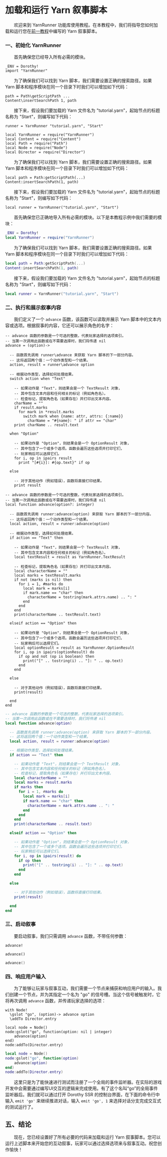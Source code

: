 
# 加载和运行 Yarn 叙事脚本

&emsp;&emsp;欢迎来到 YarnRunner 功能库使用教程。在本教程中，我们将指导您如何加载和运行您在[前一教程](/docs/tutorial/Writing%20Game%20Dialogue/introduction-to-yarn)中编写的 Yarn 叙事脚本。

### 一、初始化 YarnRunner

<Tabs>
<TabItem value="yue" label="Yuescript">

&emsp;&emsp;首先确保您已经导入所有必需的模块。

```yue title=init.yue
_ENV = Dorothy!
import "YarnRunner"
```

&emsp;&emsp;为了确保我们可以找到 Yarn 脚本，我们需要设置正确的搜索路径。如果 Yarn 脚本和程序模块在同一个目录下时我们可以增加如下代码：

```yue title=init.yue
path = Path\getScriptPath ...
Content\insertSearchPath 1, path
```

&emsp;&emsp;接下来，假设我们要加载的 Yarn 文件名为 "tutorial.yarn"，起始节点的标题名称为 "Start"，则编写如下代码：

```yue title=init.yue
runner = YarnRunner "tutorial.yarn", "Start"
```

</TabItem>
<TabItem value="tl" label="Teal">

```tl title=init.tl
local YarnRunner = require("YarnRunner")
local Content = require("Content")
local Path = require("Path")
local Node = require("Node")
local Director = require("Director")
```

&emsp;&emsp;为了确保我们可以找到 Yarn 脚本，我们需要设置正确的搜索路径。如果 Yarn 脚本和程序模块在同一个目录下时我们可以增加如下代码：

```tl title=init.tl
local path = Path:getScriptPath(...)
Content:insertSearchPath(1, path)
```

&emsp;&emsp;接下来，假设我们要加载的 Yarn 文件名为 "tutorial.yarn"，起始节点的标题名称为 "Start"，则编写如下代码：

```tl title=init.tl
local runner = YarnRunner("tutorial.yarn", "Start")
```

</TabItem>
<TabItem value="lua" label="Lua">

&emsp;&emsp;首先确保您已正确地导入所有必需的模块。以下是本教程示例中我们需要的模块：

```lua title=init.lua
_ENV = Dorothy!
local YarnRunner = require("YarnRunner")
```

&emsp;&emsp;为了确保我们可以找到 Yarn 脚本，我们需要设置正确的搜索路径。如果 Yarn 脚本和程序模块在同一个目录下时我们可以增加如下代码：

```lua title=init.lua
local path = Path:getScriptPath(...)
Content:insertSearchPath(1, path)
```

&emsp;&emsp;接下来，假设我们要加载的 Yarn 文件名为 "tutorial.yarn"，起始节点的标题名称为 "Start"，则编写如下代码：

```lua title=init.lua
local runner = YarnRunner("tutorial.yarn", "Start")
```

</TabItem>
</Tabs>

### 二、执行和展示叙事内容

&emsp;&emsp;我们定义了一个 `advance` 函数，该函数可以读取并展示 Yarn 脚本中的文本内容或选项。根据叙事的内容，它还可以展示角色的名字：

<Tabs>
<TabItem value="yue" label="Yuescript">

```yue title=init.yue
-- advance 函数的参数是一个可选的整数，代表玩家选择的选项索引。
-- 当第一次调用此函数或在不需要选择时，我们将传递 nil
advance = (option)->

  -- 函数首先调用 runner\advance 来获取 Yarn 脚本的下一部分内容。
  -- 这将返回两个值：一个动作类型和一个结果。
  action, result = runner\advance option
  
  -- 根据动作类型，选择如何处理结果。
  switch action when "Text"

    -- 如果动作是 "Text"，则结果会是一个 TextResult 对象，
    -- 其中包含文本内容和任何相关的标记（例如角色名）。
    -- 检查标记，提取角色名（如果存在）并打印出文本内容。
    charName = ""
    if result.marks
      for mark in *result.marks
        switch mark when {name: attr, attrs: {:name}}
          charName = "#{name}: " if attr == "char"
    print charName .. result.text

  when "Option"

    -- 如果动作是 "Option"，则结果会是一个 OptionResult 对象，
    -- 其中包含了一个或多个选项。函数会遍历这些选项并打印它们，
    -- 玩家稍后可以选择它们。
    for i, op in ipairs result
      print "[#{i}]: #{op.text}" if op

  else

    -- 对于其他动作（例如错误），函数将直接打印结果。
    print result
```

</TabItem>
<TabItem value="tl" label="Teal">

```tl title=init.tl
-- advance 函数的参数是一个可选的整数，代表玩家选择的选项索引。
-- 当第一次调用此函数或在不需要选择时，我们将传递 nil
local function advance(option?: integer)

  -- 函数首先调用 runner:advance(option) 来获取 Yarn 脚本的下一部分内容。
  -- 这将返回两个值：一个动作类型和一个结果。
  local action, result = runner:advance(option)

  -- 根据动作类型，选择如何处理结果。
  if action == "Text" then

    -- 如果动作是 "Text"，则结果会是一个 TextResult 对象，
    -- 其中包含文本内容和任何相关的标记（例如角色名）。
    local textResult = result as YarnRunner.TextResult
    
    -- 检查标记，提取角色名（如果存在）并打印出文本内容。
    local characterName = ""
    local marks = textResult.marks
    if not (marks is nil) then
      for i = 1, #marks do
        local mark = marks[i]
        if mark.name == "char" then
          characterName = tostring(mark.attrs.name) .. ": "
        end
      end
    end
    print(characterName .. textResult.text)

  elseif action == "Option" then

    -- 如果动作是 "Option"，则结果会是一个 OptionResult 对象，
    -- 其中包含了一个或多个选项。函数会遍历这些选项并打印它们，
    -- 玩家稍后可以选择它们。
    local optionResult = result as YarnRunner.OptionResult
    for i, op in ipairs(optionResult) do
      if op and not (op is boolean) then
        print("[" .. tostring(i) .. "]: " .. op.text)
      end
    end

  else

    -- 对于其他动作（例如错误），函数将直接打印结果。
    print(result)

  end
end
```

</TabItem>
<TabItem value="lua" label="Lua">

```lua title=init.lua
-- advance 函数的参数是一个可选的整数，代表玩家选择的选项索引。
-- 当第一次调用此函数或在不需要选择时，我们将传递 nil
local function advance(option)

  -- 函数首先调用 runner:advance(option) 来获取 Yarn 脚本的下一部分内容。
  -- 这将返回两个值：一个动作类型和一个结果。
  local action, result = runner:advance(option)

  -- 根据动作类型，选择如何处理结果。
  if action == "Text" then

    -- 如果动作是 "Text"，则结果会是一个 TextResult 对象，
    -- 其中包含文本内容和任何相关的标记（例如角色名）。
    -- 检查标记，提取角色名（如果存在）并打印出文本内容。
    local characterName = ""
    local marks = result.marks
    if marks then
      for i = 1, #marks do
        local mark = marks[i]
        if mark.name == "char" then
          characterName = mark.attrs.name .. ": "
        end
      end
    end
    print(characterName .. result.text)

  elseif action == "Option" then

    -- 如果动作是 "Option"，则结果会是一个 OptionResult 对象，
    -- 其中包含了一个或多个选项。函数会遍历这些选项并打印它们，
    -- 玩家稍后可以选择它们。
    for i, op in ipairs(result) do
      if op then
        print("[" .. tostring(i) .. "]: " .. op.text)
      end
    end

  else

    -- 对于其他动作（例如错误），函数将直接打印结果。
    print(result)

  end
end
```

</TabItem>
</Tabs>

### 三、启动叙事

&emsp;&emsp;要启动叙事，我们只需调用 `advance` 函数，不带任何参数：

<Tabs>
<TabItem value="yue" label="Yuescript">

```yue title=init.yue
advance!
```

</TabItem>
<TabItem value="tl" label="Teal">

```tl title=init.tl
advance()
```

</TabItem>
<TabItem value="lua" label="Lua">

```lua title=init.lua
advance()
```

</TabItem>
</Tabs>

### 四、响应用户输入

&emsp;&emsp;为了能够让玩家与叙事互动，我们需要一个节点来捕获和响应用户的输入。我们创建一个节点，并为其指定一个名为 "go" 的信号槽。当这个信号被触发时，它将再次调用 `advance` 函数，并传递玩家选择的选项：

<Tabs>
<TabItem value="yue" label="Yuescript">

```yue title=init.yue
with Node!
  \gslot "go", (option)-> advance option
  \addTo Director.entry
```

</TabItem>
<TabItem value="tl" label="Teal">

```tl title=init.tl
local node = Node()
node:gslot("go", function(option: nil | integer)
    advance(option)
end)
node:addTo(Director.entry)
```

</TabItem>
<TabItem value="lua" label="Lua">

```lua title=init.lua
local node = Node()
node:gslot("go", function(option)
    advance(option)
end)
node:addTo(Director.entry)
```

</TabItem>
</Tabs>

&emsp;&emsp;这里只是为了能快速进行测试而注册了一个全局的事件监听器。在实际的游戏开发中会需要通过编写UI交互的逻辑来完成使用。有了这个名叫“go”的全局事件监听器后。我们就可以通过打开 Dorothy SSR 的控制台界面，在下面的命令行中输入 `emit 'go'` 来继续推进对话，输入 `emit 'go', 1` 来选择对话分支完成交互式的测试运行了。


## 五、结论

&emsp;&emsp;现在，您已经设置好了所有必要的代码来加载和运行 Yarn 叙事脚本。您可以运行上述脚本来开始您的互动叙事，玩家可以通过选择选项来与叙事互动。祝您创作愉快！